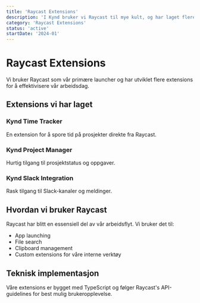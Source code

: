 ```yaml
---
title: 'Raycast Extensions'
description: 'I Kynd bruker vi Raycast til mye kult, og har laget flere små extensions for å gjøre livet vårt enklere.'
category: 'Raycast Extensions'
status: 'active'
startDate: '2024-01'
---
```


# Raycast Extensions

Vi bruker Raycast som vår primære launcher og har utviklet flere extensions for å effektivisere vår arbeidsdag.

## Extensions vi har laget

### Kynd Time Tracker

En extension for å spore tid på prosjekter direkte fra Raycast.

### Kynd Project Manager

Hurtig tilgang til prosjektstatus og oppgaver.

### Kynd Slack Integration

Rask tilgang til Slack-kanaler og meldinger.

## Hvordan vi bruker Raycast

Raycast har blitt en essensiell del av vår arbeidsflyt. Vi bruker det til:

- App launching
- File search
- Clipboard management
- Custom extensions for våre interne verktøy

## Teknisk implementasjon

Våre extensions er bygget med TypeScript og følger Raycast's API-guidelines for best mulig brukeropplevelse.
